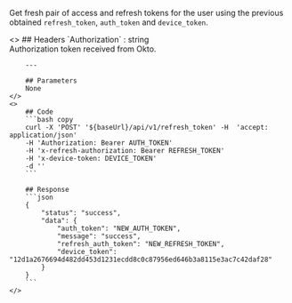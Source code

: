 
Get fresh pair of access and refresh tokens for the user using the previous obtained `refresh_token`, `auth_token` and `device_token`.

<ColumnLayout>
    <>
        ## Headers
        `Authorization` : string <br />
        Authorization token received from Okto.

        ---
        
        ## Parameters
        None
    </>
    <>
        ## Code
        ```bash copy
        curl -X 'POST' '${baseUrl}/api/v1/refresh_token' -H  'accept: application/json'
        -H 'Authorization: Bearer AUTH_TOKEN'
        -H 'x-refresh-authorization: Bearer REFRESH_TOKEN'
        -H 'x-device-token: DEVICE_TOKEN'
        -d ''
        ```

        ## Response
        ```json
        {
            "status": "success",
            "data": {
                "auth_token": "NEW_AUTH_TOKEN",
                "message": "success",
                "refresh_auth_token": "NEW_REFRESH_TOKEN",
                "device_token": "12d1a2676694d482dd453d1231ecdd8c0c87956ed646b3a8115e3ac7c42daf28"
            }
        }
        ```
    </>
</ColumnLayout>